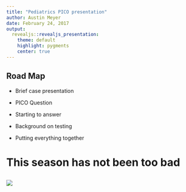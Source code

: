 ```yaml
---
title: "Pediatrics PICO presentation"
author: Austin Meyer
date: February 24, 2017
output: 
  revealjs::revealjs_presentation:
    theme: default
    highlight: pygments
    center: true
---
```

  
## Road Map

- Brief case presentation

- PICO Question

- Starting to answer

- Background on testing

- Putting everything together

# This season has not been too bad

## 

![](files/PedFluDeath_WeeklyImage.jpeg)
